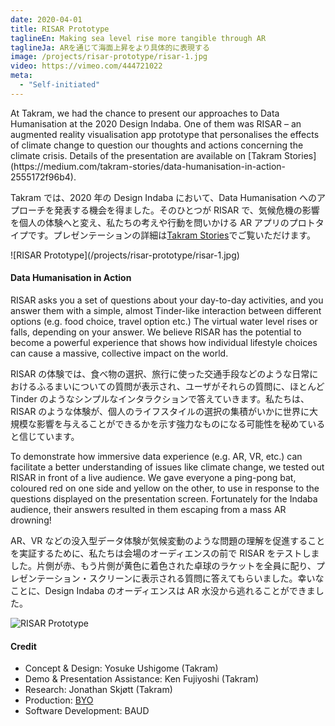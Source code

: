 ```yaml
---
date: 2020-04-01
title: RISAR Prototype
taglineEn: Making sea level rise more tangible through AR
taglineJa: ARを通じて海面上昇をより具体的に表現する
image: /projects/risar-prototype/risar-1.jpg
video: https://vimeo.com/444721022
meta:
  - "Self-initiated"
---
```



<Bilingual>
At Takram, we had the chance to present our approaches to Data Humanisation at the 2020 Design Indaba. One of them was RISAR – an augmented reality visualisation app prototype that personalises the effects of climate change to question our thoughts and actions concerning the climate crisis. Details of the presentation are available on [Takram Stories](https://medium.com/takram-stories/data-humanisation-in-action-2555172f96b4).

Takram では、2020 年の Design Indaba において、Data Humanisation へのアプローチを発表する機会を得ました。そのひとつが RISAR で、気候危機の影響を個人の体験へと変え、私たちの考えや行動を問いかける AR アプリのプロトタイプです。プレゼンテーションの詳細は[Takram Stories](https://medium.com/takram-stories/data-humanisation-in-action-2555172f96b4)でご覧いただけます。

</Bilingual>

<Monolingual>
  ![RISAR Prototype](/projects/risar-prototype/risar-1.jpg)
</Monolingual>

#### Data Humanisation in Action

<Bilingual>

RISAR asks you a set of questions about your day-to-day activities, and you answer them with a simple, almost Tinder-like interaction between different options (e.g. food choice, travel option etc.) The virtual water level rises or falls, depending on your answer. We believe RISAR has the potential to become a powerful experience that shows how individual lifestyle choices can cause a massive, collective impact on the world.

RISAR の体験では、食べ物の選択、旅行に使った交通手段などのような日常におけるふるまいについての質問が表示され、ユーザがそれらの質問に、ほとんど Tinder のようなシンプルなインタラクションで答えていきます。私たちは、RISAR のような体験が、個人のライフスタイルの選択の集積がいかに世界に大規模な影響を与えることができるかを示す強力なものになる可能性を秘めていると信じています。

</Bilingual>

<Bilingual>

To demonstrate how immersive data experience (e.g. AR, VR, etc.) can facilitate a better understanding of issues like climate change, we tested out RISAR in front of a live audience. We gave everyone a ping-pong bat, coloured red on one side and yellow on the other, to use in response to the questions displayed on the presentation screen. Fortunately for the Indaba audience, their answers resulted in them escaping from a mass AR drowning!

AR、VR などの没入型データ体験が気候変動のような問題の理解を促進することを実証するために、私たちは会場のオーディエンスの前で RISAR をテストしました。片側が赤、もう片側が黄色に着色された卓球のラケットを全員に配り、プレゼンテーション・スクリーンに表示される質問に答えてもらいました。幸いなことに、Design Indaba のオーディエンスは AR 水没から逃れることができました。

</Bilingual>

<Monolingual>

![RISAR Prototype](/projects/risar-prototype/risar-3.jpg)

</Monolingual>

#### Credit

<Monolingual>

- Concept & Design: Yosuke Ushigome (Takram)
- Demo & Presentation Assistance: Ken Fujiyoshi (Takram)
- Research: Jonathan Skjøtt (Takram)
- Production: [BYO](https://byo.works/)
- Software Development: BAUD

</Monolingual>
